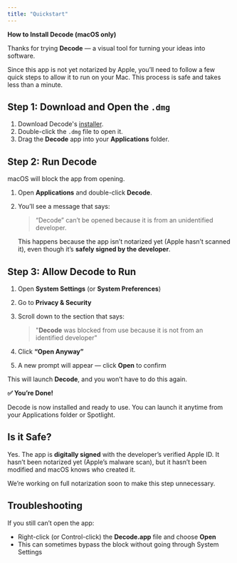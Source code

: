 ```yaml
---
title: "Quickstart"
---
```


**How to Install Decode (macOS only)**

Thanks for trying **Decode** — a visual tool for turning your ideas into software.

Since this app is not yet notarized by Apple, you’ll need to follow a few quick steps to allow it to run on your Mac. This process is safe and takes less than a minute.

## Step 1: Download and Open the `.dmg`

1. Download Decode's [installer](https://download-decode.netlify.app/Decode.dmg).
2. Double-click the `.dmg` file to open it.
3. Drag the **Decode** app into your **Applications** folder.

## Step 2: Run Decode

macOS will block the app from opening.

1. Open **Applications** and double-click **Decode**.
2. You’ll see a message that says:

   > “Decode” can’t be opened because it is from an unidentified developer.

   This happens because the app isn’t notarized yet (Apple hasn’t scanned it), even though it’s **safely signed by the developer**.

## Step 3: Allow Decode to Run

1. Open **System Settings** (or **System Preferences**)
2. Go to **Privacy & Security**
3. Scroll down to the section that says:

   > "**Decode** was blocked from use because it is not from an identified developer"

4. Click **“Open Anyway”**
5. A new prompt will appear — click **Open** to confirm

This will launch **Decode**, and you won’t have to do this again.

**✅ You’re Done!**

Decode is now installed and ready to use. You can launch it anytime from your Applications folder or Spotlight.

## Is it Safe?

Yes. The app is **digitally signed** with the developer’s verified Apple ID. It hasn’t been notarized yet (Apple’s malware scan), but it hasn’t been modified and macOS knows who created it.

We’re working on full notarization soon to make this step unnecessary.

## Troubleshooting

If you still can’t open the app:

- Right-click (or Control-click) the **Decode.app** file and choose **Open**
- This can sometimes bypass the block without going through System Settings
